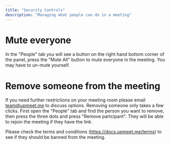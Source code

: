 ```yaml
---
title: "Security Controls"
description: "Managing what people can do in a meeting"
---
```


# Mute everyone
In the "People" tab you will see a button on the right hand bottom corner of the panel, press the "Mute All" button to mute everyone in the meeting. 
You may have to un-mute yourself.

# Remove someone from the meeting
<Warning>If you need further restrictions on your meeting room please email team@upmeet.me to discuss options.</Warning>
Removing someone only takes a few clicks. First open the "People" tab and find the person you want to remove, then press the three dots and press "Remove partcipant".
They will be able to rejoin the meeting if they have the link.

Please check the terms and conditions (https://docs.upmeet.me/terms) to see if they should be banned from the meeting.